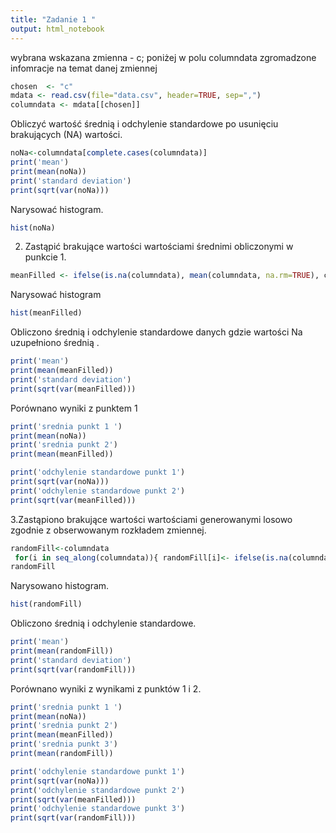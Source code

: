 ```yaml
---
title: "Zadanie 1 "
output: html_notebook
---
```


wybrana wskazana zmienna - c; poniżej w polu columndata zgromadzone infomracje na temat danej zmiennej
```r
chosen  <- "c"
mdata <- read.csv(file="data.csv", header=TRUE, sep=",")
columndata <- mdata[[chosen]]
```

Obliczyć wartość średnią i odchylenie standardowe po usunięciu brakujących (NA) wartości.

```r
noNa<-columndata[complete.cases(columndata)]
print('mean')
print(mean(noNa))
print('standard deviation')
print(sqrt(var(noNa)))
```
Narysować histogram. 
```r
hist(noNa)
```

2. Zastąpić brakujące wartości wartościami średnimi obliczonymi w punkcie 1. 

```r
meanFilled <- ifelse(is.na(columndata), mean(columndata, na.rm=TRUE), columndata)
```

Narysować histogram

```r
hist(meanFilled)
```
Obliczono  średnią i odchylenie standardowe danych gdzie wartości Na uzupełniono średnią .
```r
print('mean')
print(mean(meanFilled))
print('standard deviation')
print(sqrt(var(meanFilled)))
```
Porównano wyniki z punktem 1
```r
print('srednia punkt 1 ')
print(mean(noNa))
print('srednia punkt 2')
print(mean(meanFilled))

print('odchylenie standardowe punkt 1')
print(sqrt(var(noNa)))
print('odchylenie standardowe punkt 2')
print(sqrt(var(meanFilled)))
```
3.Zastąpiono brakujące wartości wartościami generowanymi losowo zgodnie z obserwowanym
rozkładem zmiennej. 


```r
randomFill<-columndata
 for(i in seq_along(columndata)){ randomFill[i]<- ifelse(is.na(columndata[i]), sample(na.omit(columndata),1), columndata[i]) }
randomFill 

```

Narysowano histogram. 


```r
hist(randomFill)
```
Obliczono średnią i odchylenie standardowe. 


```r
print('mean')
print(mean(randomFill))
print('standard deviation')
print(sqrt(var(randomFill)))
```

Porównano wyniki z wynikami z punktów 1 i 2. 

```r
print('srednia punkt 1 ')
print(mean(noNa))
print('srednia punkt 2')
print(mean(meanFilled))
print('srednia punkt 3')
print(mean(randomFill))

print('odchylenie standardowe punkt 1')
print(sqrt(var(noNa)))
print('odchylenie standardowe punkt 2')
print(sqrt(var(meanFilled)))
print('odchylenie standardowe punkt 3')
print(sqrt(var(randomFill)))
```


